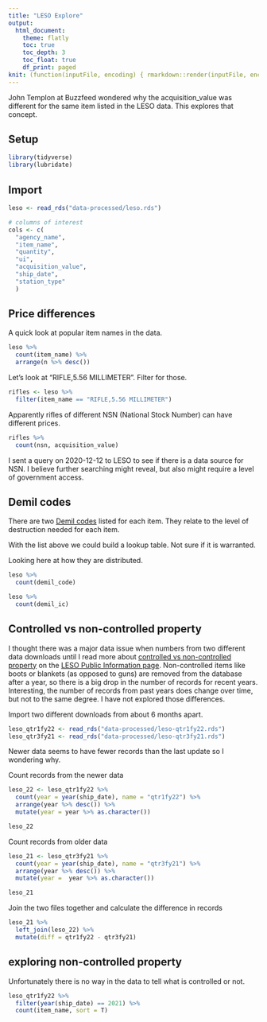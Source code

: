 ```yaml
---
title: "LESO Explore"
output:
  html_document:
    theme: flatly
    toc: true
    toc_depth: 3
    toc_float: true
    df_print: paged
knit: (function(inputFile, encoding) { rmarkdown::render(inputFile, encoding = encoding, output_dir = "docs") })
---
```


John Templon at Buzzfeed wondered why the acquisition_value was different for the same item listed in the LESO data. This explores that concept.

## Setup

```r
library(tidyverse)
library(lubridate)
```

## Import

```r
leso <- read_rds("data-processed/leso.rds")

# columns of interest
cols <- c(
  "agency_name",
  "item_name",
  "quantity",
  "ui",
  "acquisition_value",
  "ship_date",
  "station_type"
  )
```



## Price differences

A quick look at popular item names in the data.

```r
leso %>% 
  count(item_name) %>% 
  arrange(n %>% desc())
```

Let's look at "RIFLE,5.56 MILLIMETER". Filter for those.

```r
rifles <- leso %>% 
  filter(item_name == "RIFLE,5.56 MILLIMETER")
```

Apparently rifles of different NSN (National Stock Number) can have different prices.

```r
rifles %>% 
  count(nsn, acquisition_value)
```

I sent a query on 2020-12-12 to LESO to see if there is a data source for NSN. I believe further searching might reveal, but also might require a level of government access.

## Demil codes

There are two [Demil codes](https://www.dla.mil/HQ/LogisticsOperations/Services/FIC/DEMILCoding/DEMILCodes/) listed for each item. They relate to the level of destruction needed for each item.

With the list above we could build a lookup table. Not sure if it is warranted.

Looking here at how they are distributed.

```r
leso %>% 
  count(demil_code)
```

```r
leso %>% 
  count(demil_ic)
```


## Controlled vs non-controlled property

I thought there was a major data issue when numbers from two different data downloads until I read more about [controlled vs non-controlled property](https://www.dla.mil/dispositionservices//Offers/Reutilization/LawEnforcement/ProgramFAQs/#q6) on the [LESO Public Information page](https://www.dla.mil/DispositionServices/Offers/Reutilization/LawEnforcement/PublicInformation/). Non-controlled items like boots or blankets (as opposed to guns) are removed from the database after a year, so there is a big drop in the number of records for recent years. Interesting, the number of records from past years does change over time, but not to the same degree. I have not explored those differences.

Import two different downloads from about 6 months apart.

```r
leso_qtr1fy22 <- read_rds("data-processed/leso-qtr1fy22.rds")
leso_qtr3fy21 <- read_rds("data-processed/leso-qtr3fy21.rds")

```


Newer data seems to have fewer records than the last update so I wondering why.

Count records from the newer data

```r
leso_22 <- leso_qtr1fy22 %>% 
  count(year = year(ship_date), name = "qtr1fy22") %>% 
  arrange(year %>% desc()) %>% 
  mutate(year = year %>% as.character())

leso_22
```

Count records from older data

```r
leso_21 <- leso_qtr3fy21 %>% 
  count(year = year(ship_date), name = "qtr3fy21") %>% 
  arrange(year %>% desc()) %>% 
  mutate(year =  year %>% as.character())

leso_21
```

Join the two files together and calculate the difference in records

```r
leso_21 %>% 
  left_join(leso_22) %>% 
  mutate(diff = qtr1fy22 - qtr3fy21)
```

## exploring non-controlled property

Unfortunately there is no way in the data to tell what is controlled or not.

```r
leso_qtr1fy22 %>% 
  filter(year(ship_date) == 2021) %>% 
  count(item_name, sort = T)
```

